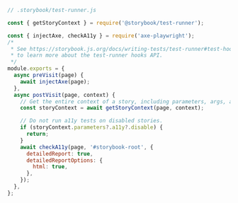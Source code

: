 ```js
// .storybook/test-runner.js

const { getStoryContext } = require('@storybook/test-runner');

const { injectAxe, checkA11y } = require('axe-playwright');
/*
 * See https://storybook.js.org/docs/writing-tests/test-runner#test-hook-api
 * to learn more about the test-runner hooks API.
 */
module.exports = {
  async preVisit(page) {
    await injectAxe(page);
  },
  async postVisit(page, context) {
    // Get the entire context of a story, including parameters, args, argTypes, etc.
    const storyContext = await getStoryContext(page, context);

    // Do not run a11y tests on disabled stories.
    if (storyContext.parameters?.a11y?.disable) {
      return;
    }
    await checkA11y(page, '#storybook-root', {
      detailedReport: true,
      detailedReportOptions: {
        html: true,
      },
    });
  },
};
```
